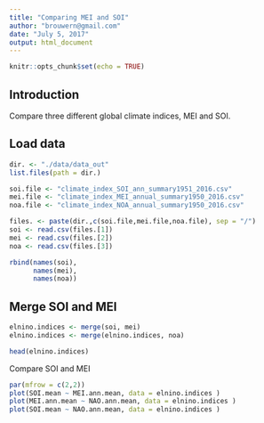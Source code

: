 ```yaml
---
title: "Comparing MEI and SOI"
author: "brouwern@gmail.com"
date: "July 5, 2017"
output: html_document
---
```


```r
knitr::opts_chunk$set(echo = TRUE)
```

## Introduction

Compare three different global climate indices, MEI and SOI.


## Load data

```r
dir. <- "./data/data_out"
list.files(path = dir.)

soi.file <- "climate_index_SOI_ann_summary1951_2016.csv"
mei.file <- "climate_index_MEI_annual_summary1950_2016.csv"
noa.file <- "climate_index_NOA_annual_summary1950_2016.csv"

files. <- paste(dir.,c(soi.file,mei.file,noa.file), sep = "/")
soi <- read.csv(files.[1])
mei <- read.csv(files.[2])
noa <- read.csv(files.[3])

rbind(names(soi),
      names(mei),
      names(noa))

```


## Merge SOI and MEI

```r
elnino.indices <- merge(soi, mei)
elnino.indices <- merge(elnino.indices, noa)

head(elnino.indices)
```

Compare SOI and MEI
```r
par(mfrow = c(2,2))
plot(SOI.mean ~ MEI.ann.mean, data = elnino.indices )
plot(MEI.ann.mean ~ NAO.ann.mean, data = elnino.indices )
plot(SOI.mean ~ NAO.ann.mean, data = elnino.indices )

```

